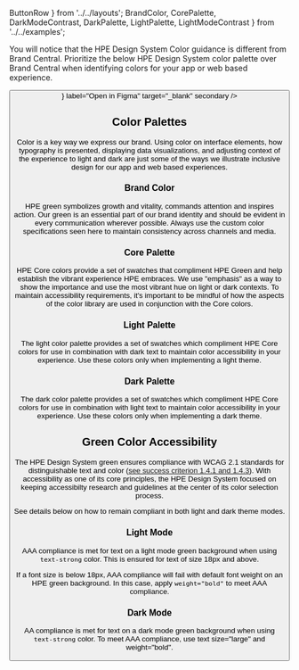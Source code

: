 
  ButtonRow
} from '../../layouts';
  BrandColor, 
  CorePalette, 
  DarkModeContrast,
  DarkPalette,
  LightPalette,
  LightModeContrast 
} from '../../examples';

You will notice that the HPE Design System Color guidance is
different from Brand Central. Prioritize the below HPE Design
System color palette over Brand Central when identifying colors
for your app or web based experience.

<ButtonRow>
  <Button
    href="https://www.figma.com/file/eZYR3dtWdb9U90QvJ7p3T9/hpe-design-system-library-color"
    icon={<Figma color="plain" />}
    label="Open in Figma"
    target="_blank"
    secondary
  />
</ButtonRow>

## Color Palettes

Color is a key way we express our brand. Using color on
interface elements, how typography is presented, displaying data
visualizations, and adjusting context of the experience to light
and dark are just some of the ways we illustrate inclusive
design for our app and web based experiences.

### Brand Color
            
HPE green symbolizes growth and vitality, commands attention and
inspires action. Our green is an essential part of our brand
identity and should be evident in every communication wherever
possible. Always use the custom color specifications seen here
to maintain consistency across channels and media.

<BrandColor />

### Core Palette

HPE Core colors provide a set of swatches that compliment HPE
Green and help establish the vibrant experience HPE embraces. We
use "emphasis" as a way to show the importance and use the most
vibrant hue on light or dark contexts. To maintain accessibility
requirements, it's important to be mindful of how the aspects of
the color library are used in conjunction with the Core colors.

<CorePalette />

### Light Palette
              
The light color palette provides a set of swatches which
compliment HPE Core colors for use in combination with dark text
to maintain color accessibility in your experience. Use these
colors only when implementing a light theme.

<LightPalette />

### Dark Palette

The dark color palette provides a set of swatches which
compliment HPE Core colors for use in combination with light
text to maintain color accessibility in your experience. Use
these colors only when implementing a dark theme.

<DarkPalette />

## Green Color Accessibility
              
The HPE Design System green ensures compliance with WCAG 2.1
standards for distinguishable text and color ([see success criterion 1.4.1 and 1.4.3](https://www.w3.org/TR/WCAG21/#distinguishable)). 
With accessibility as one of its core principles, the HPE
Design System focused on keeping accessibilty research and
guidelines at the center of its color selection process.

See details below on how to remain compliant in both light and
dark theme modes.
              
### Light Mode
              
AAA compliance is met for text on a light mode green background
when using `text-strong` color. This is ensured for text of size
18px and above.

If a font size is below 18px, AAA compliance will fail with
default font weight on an HPE green background. In this case,
apply `weight="bold"` to meet AAA compliance.

<LightModeContrast />

### Dark Mode

AA compliance is met for text on a dark mode green background
when using `text-strong` color. To meet AAA compliance, use text
size="large" and weight="bold".

<DarkModeContrast />